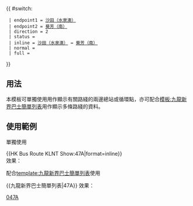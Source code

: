 {{ #switch: {{{format|}}}
  | endpoint1 = [[水泉澳公共運輸交匯處|沙田（水泉澳）]]
  | endpoint2 = [[貨櫃碼頭路公共運輸交匯處|葵芳（南）]]
  | direction = 2
  | status = 
  | inline = [[水泉澳公共運輸交匯處|沙田（水泉澳）]] ↔ [[貨櫃碼頭路公共運輸交匯處|葵芳（南）]]
  | normal =
  | full =
}}<noinclude>
==用法==
本模板可單獨使用用作顯示有關路綫的兩邊總站或循環點，亦可配合[[模板:九龍新界巴士簡單列表]]用作顯示多條路綫的資料。

==使用範例==
;單獨使用
<nowiki>{{HK Bus Route KLNT Show:47A|format=inline}}</nowiki><br>
效果：{{HK Bus Route KLNT Show:47A|format=inline}}

;配合[[template:九龍新界巴士簡單列表]]使用
<nowiki>{{九龍新界巴士簡單列表|47A}}</nowiki>
效果：{{九龍新界巴士簡單列表|47A}}
[[Category:九龍巴士路線模板|047A]]</noinclude>